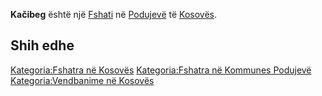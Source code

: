 {{Fshat në Kosovës
 | Emri                = Kačibeg
 | EmriAlt                = Kachibeg,Kacibeg,Kacibegu,Kacibek,Kacubeg,Kacubegu,Kacybeg,Kaqibeg,Kaçibeg,Kaçibegu,Kaçubeg,Kaçubegu,Kaçybeg,Kačibeg,Kačibek,Качибег
 | Emri (Rasa dhanore) = 
 | Figura              = 
 | Shteti              = Kosovës
 | Komuna              = Podujevë
 | Kodi postar         = 
 | Sipërfaqja          = 

 | Popullsia           = 

 | Regj. i popullsisë  = 
 | Dend. e popullsisë  = 
 | Faqja zyrtare       = 
 <!--- Koordinatat ----> 
 | Gjerësia            = 42.83472
 | Gjatësia            = 21.20583
 | Lartësia            = 
}}
'''Kačibeg''' është një [[Fshati]] në [[Podujevë]] të [[Kosovës]].

<!-- == Gjeografia == -->
<!-- == Historia == -->
<!-- == Demografia == -->
== Shih edhe ==
{{Komuna Podujevë}}
{{Kosovo-Administrata-Cung}}

[[Kategoria:Fshatra në Kosovës]]
[[Kategoria:Fshatra në Kommunes Podujevë]]
[[Kategoria:Vendbanime në Kosovës]]